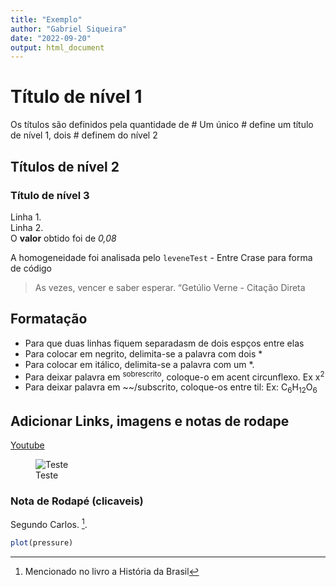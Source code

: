 ```yaml
---
title: "Exemplo"
author: "Gabriel Siqueira"
date: "2022-09-20"
output: html_document
---
```


# Título de nível 1
Os títulos são definidos pela quantidade de #
Um único # define um título de nível 1, dois # definem do nível 2

## Títulos de nível 2
### Título de nível 3


Linha 1.  
Linha 2.  
O **valor** obtido foi de *0,08*  


A homogeneidade foi analisada pelo `leveneTest` -   Entre Crase para forma de código

> As vezes, vencer e saber esperar. "Getúlio Verne - Citação Direta



## Formatação
  * Para que duas linhas fiquem separadasm de dois espços entre elas
  * Para colocar em negrito, delimita-se a palavra com dois *
  * Para colocar em itálico, delimita-se a palavra com um *. 
  * Para deixar palavra em ^sobrescrito^, coloque-o em acent circunflexo. Ex x^2^
  * Para deixar palavra em ~~/subscrito, coloque-os entre til: Ex: C~6~H~12~O~6~
  
  
## Adicionar Links, imagens e notas de rodape
[Youtube](https://www.youtube.com/)

![Teste](https://www.bing.com/th?id=OIP.ZO_RlXB4qWaceHhYAlGEMQHaI4&w=172&h=206&c=8&rs=1&qlt=90&o=6&pid=3.1&rm=2){ width=50%; } 


### Nota de Rodapé (clicaveis)

Segundo Carlos. [^2].

[^2]: Mencionado no livro a História da Brasil

```r
plot(pressure)
```
